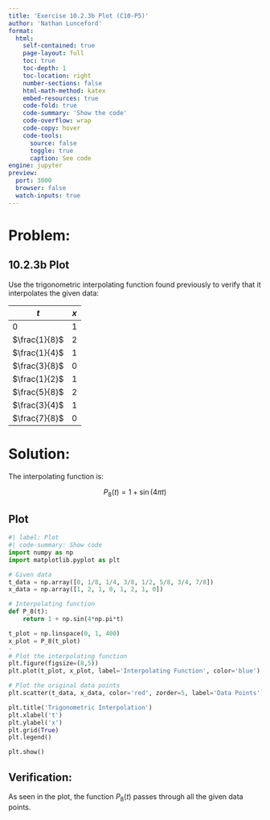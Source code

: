 ```yaml
---
title: 'Exercise 10.2.3b Plot (C10-P5)'
author: 'Nathan Lunceford'
format:
  html:
    self-contained: true
    page-layout: full
    toc: true
    toc-depth: 1
    toc-location: right
    number-sections: false
    html-math-method: katex
    embed-resources: true
    code-fold: true
    code-summary: 'Show the code'
    code-overflow: wrap
    code-copy: hover
    code-tools:
      source: false
      toggle: true
      caption: See code
engine: jupyter
preview:
  port: 3000
  browser: false
  watch-inputs: true
---
```


# **Problem:**

::: {.callout-note icon=false }

## **10.2.3b Plot**

Use the trigonometric interpolating function found previously to verify that it interpolates the given data:

| $t$           | $x$ |
| ------------- | --- |
| 0             | 1   |
| $\frac{1}{8}$ | 2   |
| $\frac{1}{4}$ | 1   |
| $\frac{3}{8}$ | 0   |
| $\frac{1}{2}$ | 1   |
| $\frac{5}{8}$ | 2   |
| $\frac{3}{4}$ | 1   |
| $\frac{7}{8}$ | 0   |

:::

# **Solution:**

The interpolating function is:

$$
P_8(t) = 1 + \sin(4\pi t)
$$

## **Plot**

```python
#| label: Plot
#| code-summary: Show code
import numpy as np
import matplotlib.pyplot as plt

# Given data
t_data = np.array([0, 1/8, 1/4, 3/8, 1/2, 5/8, 3/4, 7/8])
x_data = np.array([1, 2, 1, 0, 1, 2, 1, 0])

# Interpolating function
def P_8(t):
    return 1 + np.sin(4*np.pi*t)

t_plot = np.linspace(0, 1, 400)
x_plot = P_8(t_plot)
-
# Plot the interpolating function
plt.figure(figsize=(8,5))
plt.plot(t_plot, x_plot, label='Interpolating Function', color='blue')

# Plot the original data points
plt.scatter(t_data, x_data, color='red', zorder=5, label='Data Points')

plt.title('Trigonometric Interpolation')
plt.xlabel('t')
plt.ylabel('x')
plt.grid(True)
plt.legend()

plt.show()
```

::: {.callout-tip icon=false}

## **Verification:**

As seen in the plot, the function $P_8(t)$ passes through all the given data points.

:::
